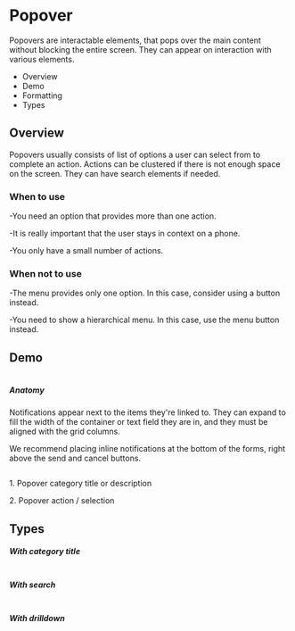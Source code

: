 <div class="main">
  <div class="title-wrapper">
    <h1 class="title">Popover</h1>
  </div>
  <div class="intro">
    <p>
      Popovers are interactable elements, that pops over the main content without blocking the entire screen. They can
      appear on interaction with various elements.
    </p>
    <ul>
      <li>Overview</li>
      <li>Demo</li>
      <li>Formatting</li>
      <li>Types</li>
    </ul>
  </div>
  <div class="overview">
    <h2>Overview</h2>
    <p>
      Popovers usually consists of list of options a user can select from to complete an action. Actions can be
      clustered if there is not enough space on the screen. They can have search elements if needed.
    </p>
  </div>
  <div class="wtu">
    <h3>When to use</h3>
    <p>-You need an option that provides more than one action.</p>
    <p>-It is really important that the user stays in context on a phone.</p>
    <p>-You only have a small number of actions.</p>
  </div>
  <div class="wtnu">
    <h3>When not to use</h3>
    <p>-The menu provides only one option. In this case, consider using a button instead.</p>
    <p>-You need to show a hierarchical menu. In this case, use the menu button instead.</p>
  </div>
  <div class="demo">
    <h2>Demo</h2>
    <img src="../assets/img/docs_popover_demo.png" alt=""/>
  </div>
  <div class="formatting">
    <h5>Anatomy</h5>
    <p>
      Notifications appear next to the items they're linked to. They can expand to fill the width of the container or
      text field they are in, and they must be aligned with the grid columns.
    </p>
    <p>
      We recommend placing inline notifications at the bottom of the forms, right above the send and cancel buttons.
    </p>
    <img src="../assets/img/docs_popover_1.png" alt=""/>
    <p>1. Popover category title or description</p>
    <p>2. Popover action / selection</p>
  </div>
  <div class="types">
    <h2>Types</h2>
    <h5>With category title</h5>
    <img src="../assets/img/docs_popover_2.png" alt=""/>
    <h5>With search</h5>
    <img src="../assets/img/docs_popover_3.png" alt=""/>
    <h5>With drilldown</h5>
    <img src="../assets/img/docs_popover_4.png" alt=""/>
  </div>
</div>
